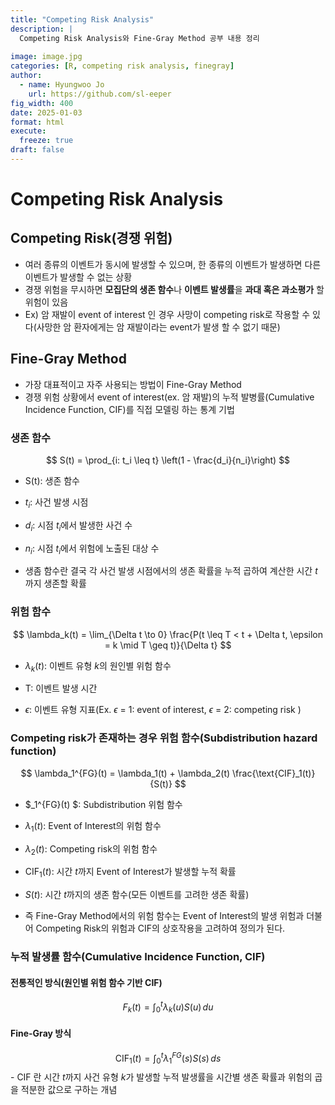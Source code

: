 ```yaml
---
title: "Competing Risk Analysis"
description: |
  Competing Risk Analysis와 Fine-Gray Method 공부 내용 정리
  
image: image.jpg
categories: [R, competing risk analysis, finegray]
author:
  - name: Hyungwoo Jo
    url: https://github.com/sl-eeper
fig_width: 400
date: 2025-01-03
format: html
execute:
  freeze: true
draft: false
---
```


# Competing Risk Analysis

## Competing Risk(경쟁 위험)

-   여러 종류의 이벤트가 동시에 발생할 수 있으며, 한 종류의 이벤트가 발생하면 다른 이벤트가 발생할 수 없는 상황
-   경쟁 위험을 무시하면 **모집단의 생존 함수**나 **이벤트 발생률**을 **과대 혹은 과소평가** 할 위험이 있음
-   Ex) 암 재발이 event of interest 인 경우 사망이 competing risk로 작용할 수 있다(사망한 암 환자에게는 암 재발이라는 event가 발생 할 수 없기 때문)

## Fine-Gray Method

-   가장 대표적이고 자주 사용되는 방법이 Fine-Gray Method
-   경쟁 위험 상황에서 event of interest(ex. 암 재발)의 누적 발병률(Cumulative Incidence Function, CIF)를 직접 모델링 하는 통계 기법

### 생존 함수

$$
S(t) = \prod_{i: t_i \leq t} \left(1 - \frac{d_i}{n_i}\right)
$$

-   S(t): 생존 함수\

-   $t_i$: 사건 발생 시점\

-   $d_i$: 시점 $t_i$에서 발생한 사건 수\

-   $n_i$: 시점 $t_i$에서 위험에 노출된 대상 수\

-   생좀 함수란 결국 각 사건 발생 시점에서의 생존 확률을 누적 곱하여 계산한 시간 $t$까지 생존할 확률

### 위험 함수

  $$
  \lambda_k(t) = \lim_{\Delta t \to 0} \frac{P(t \leq T < t + \Delta t, \epsilon = k \mid T \geq t)}{\Delta t}
  $$

-   $\lambda_k(t)$: 이벤트 유형 $k$의 원인별 위험 함수\

-   T: 이벤트 발생 시간\

-   $\epsilon$: 이벤트 유형 지표(Ex. $\epsilon$ = 1: event of interest, $\epsilon$ = 2: competing risk )

### Competing risk가 존재하는 경우 위험 함수(Subdistribution hazard function)
$$
\lambda_1^{FG}(t) = \lambda_1(t) + \lambda_2(t) \frac{\text{CIF}_1(t)}{S(t)}
$$

-   $\lambda_1^{FG}(t) $: Subdistribution 위험 함수  
-   $\lambda_1(t)$: Event of Interest의 위험 함수  
-   $\lambda_2(t)$: Competing risk의 위험 함수  
-   $\text{CIF}_1(t)$: 시간 $t$까지 Event of Interest가 발생할 누적 확률  
-   $S(t)$: 시간 $t$까지의 생존 함수(모든 이벤트를 고려한 생존 확률)  

-   즉 Fine-Gray Method에서의 위험 함수는 Event of Interest의 발생 위험과 더불어 Competing Risk의 위험과 CIF의 상호작용을 고려하여 정의가 된다.


### 누적 발생률 함수(Cumulative Incidence Function, CIF)

#### 전통적인 방식(원인별 위험 함수 기반 CIF)
$$
F_k(t) = \int_{0}^{t} \lambda_k(u) S(u) \, du
$$  
  
#### Fine-Gray 방식
$$
\text{CIF}_1(t) = \int_{0}^{t} \lambda_1^{FG}(s) S(s) \, ds
$$
- CIF 란 시간 $t$까지 사건 유형 $k$가 발생할 누적 발생률을 시간별 생존 확률과 위험의 곱을 적분한 값으로 구하는 개념
